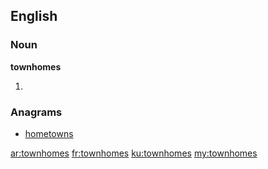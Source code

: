 ==English==

===Noun===
'''townhomes'''

# {{plural of|townhome}}

===Anagrams===
* [[hometowns#English|hometowns]]

[[ar:townhomes]]
[[fr:townhomes]]
[[ku:townhomes]]
[[my:townhomes]]